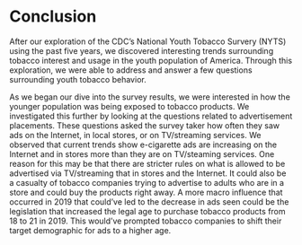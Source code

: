 # Conclusion
After our exploration of the CDC's National Youth Tobacco Survery (NYTS) using the past five years, we discovered interesting trends surrounding tobacco interest and usage in the youth population of America. Through this exploration, we were able to address and answer a few questions surrounding youth tobacco behavior.

As we began our dive into the survey results, we were interested in how the younger population was being exposed to tobacco products. We investigated this further by looking at the questions related to advertisement placements. These questions asked the survey taker how often they saw ads on the Internet, in local stores, or on TV/streaming services. We observed that current trends show e-cigarette ads are increasing on the Internet and in stores more than they are on TV/steaming services. One reason for this may be that there are stricter rules on what is allowed to be advertised via TV/streaming that in stores and the Internet. It could also be a casualty of tobacco companies trying to advertise to adults who are in a store and could buy the products right away. A more macro influence that occurred in 2019 that could've led to the decrease in ads seen could be the legislation that increased the legal age to purchase tobacco products from 18 to 21 in 2019. This would've prompted tobacco companies to shift their target demographic for ads to a higher age.

